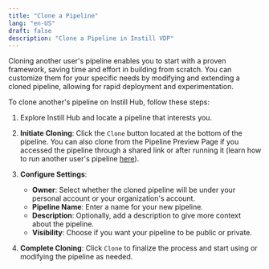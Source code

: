 ```yaml
---
title: "Clone a Pipeline"
lang: "en-US"
draft: false
description: "Clone a Pipeline in Instill VDP"
---
```


Cloning another user's pipeline enables you to start with a proven framework, saving time and effort in building from scratch. You can customize them for your specific needs by modifying and extending a cloned pipeline, allowing for rapid deployment and experimentation.

To clone another's pipeline on Instill Hub, follow these steps:

1. Explore Instill Hub and locate a pipeline that interests you.
2. **Initiate Cloning**: Click the `Clone` button located at the bottom of the pipeline. You can also clone from the Pipeline Preview Page if you accessed the pipeline through a shared link or after running it (learn how to run another user's pipeline [here](https://www.instill.tech/docs/vdp/run)).
3. **Configure Settings**:

   - **Owner**: Select whether the cloned pipeline will be under your personal account or your organization's account.
   - **Pipeline Name**: Enter a name for your new pipeline.
   - **Description**: Optionally, add a description to give more context about the pipeline.
   - **Visibility**: Choose if you want your pipeline to be public or private.

4. **Complete Cloning**: Click `Clone` to finalize the process and start using or modifying the pipeline as needed.

<ZoomableImg
  src="/docs-assets/vdp/clone-pipeline.gif"
  alt="Clone a pipeline"
/>

